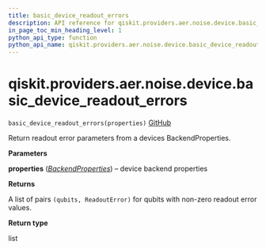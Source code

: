 ```yaml
---
title: basic_device_readout_errors
description: API reference for qiskit.providers.aer.noise.device.basic_device_readout_errors
in_page_toc_min_heading_level: 1
python_api_type: function
python_api_name: qiskit.providers.aer.noise.device.basic_device_readout_errors
---
```


<span id="qiskit-providers-aer-noise-device-basic-device-readout-errors" />

# qiskit.providers.aer.noise.device.basic\_device\_readout\_errors

<span id="qiskit.providers.aer.noise.device.basic_device_readout_errors" />

`basic_device_readout_errors(properties)` [GitHub](https://github.com/qiskit/qiskit-aer/tree/stable/0.7/qiskit/providers/aer/noise/device/models.py "view source code")

Return readout error parameters from a devices BackendProperties.

**Parameters**

**properties** ([*BackendProperties*](qiskit.providers.models.BackendProperties "qiskit.providers.models.BackendProperties")) – device backend properties

**Returns**

A list of pairs `(qubits, ReadoutError)` for qubits with non-zero readout error values.

**Return type**

list

